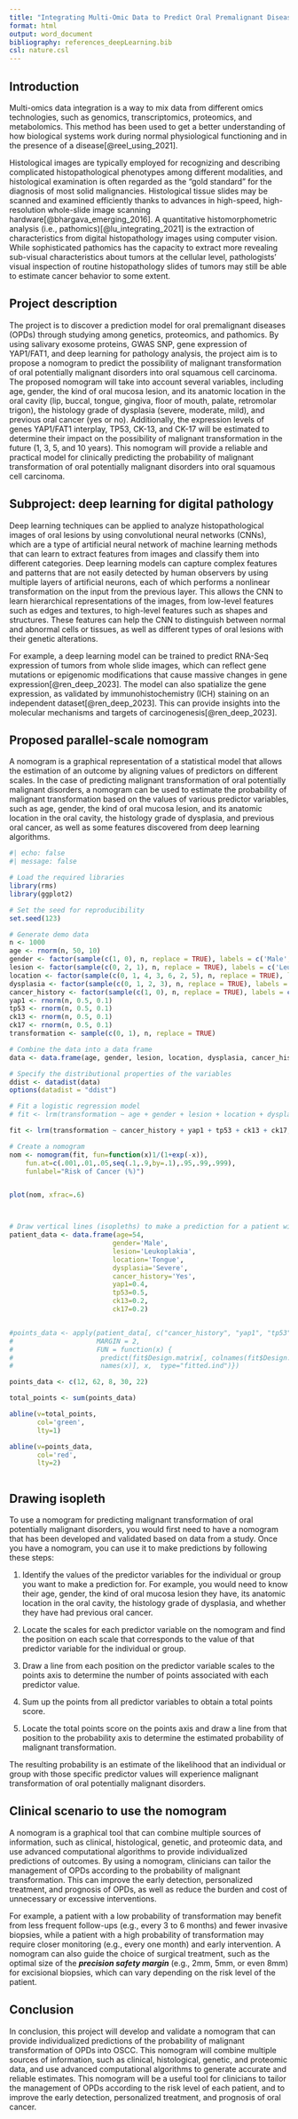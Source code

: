 ```yaml
---
title: "Integrating Multi-Omic Data to Predict Oral Premalignant Diseases: A Machine Learning Approach"
format: html
output: word_document
bibliography: references_deepLearning.bib
csl: nature.csl
---
```

<!-- https://www.zotero.org/styles?q=nature-->

## Introduction
Multi-omics data integration is a way to mix data from different omics technologies, such as genomics, transcriptomics, proteomics, and metabolomics. This method has been used to get a better understanding of how biological systems work during normal physiological functioning and in the presence of a disease[@reel_using_2021].

Histological images are typically employed for recognizing and describing complicated histopathological phenotypes among different modalities, and histological examination is often regarded as the "gold standard" for the diagnosis of most solid malignancies. Histological tissue slides may be scanned and examined efficiently thanks to advances in high-speed, high-resolution whole-slide image scanning hardware[@bhargava_emerging_2016]. A quantitative histomorphometric analysis (i.e., pathomics)[@lu_integrating_2021] is the extraction of characteristics from digital histopathology images using computer vision. While sophisticated pathomics has the capacity to extract more revealing sub-visual characteristics about tumors at the cellular level, pathologists' visual inspection of routine histopathology slides of tumors may still be able to estimate cancer behavior to some extent.


## Project description
The project is to discover a prediction model for oral premalignant diseases (OPDs) through studying among genetics, proteomics, and pathomics. By using salivary exosome proteins, GWAS SNP, gene expression of YAP1/FAT1, and deep learning for pathology analysis, the project aim is to propose a nomogram to predict the possibility of malignant transformation of oral potentially malignant disorders into oral squamous cell carcinoma. The proposed nomogram will take into account several variables, including age, gender, the kind of oral mucosa lesion, and its anatomic location in the oral cavity (lip, buccal, tongue, gingiva, floor of mouth, palate, retromolar trigon), the histology grade of dysplasia (severe, moderate, mild), and previous oral cancer (yes or no). Additionally, the expression levels of genes YAP1/FAT1 interplay, TP53, CK-13, and CK-17 will be estimated to determine their impact on the possibility of malignant transformation in the future (1, 3, 5, and 10 years). This nomogram will provide a reliable and practical model for clinically predicting the probability of malignant transformation of oral potentially malignant disorders into oral squamous cell carcinoma.

## Subproject: deep learning for digital pathology
Deep learning techniques can be applied to analyze histopathological images of oral lesions by using convolutional neural networks (CNNs), which are a type of artificial neural network of machine learning methods that can learn to extract features from images and classify them into different categories.
Deep learning models can capture complex features and patterns that are not easily detected by human observers by using multiple layers of artificial neurons, each of which performs a nonlinear transformation on the input from the previous layer. This allows the CNN to learn hierarchical representations of the images, from low-level features such as edges and textures, to high-level features such as shapes and structures. These features can help the CNN to distinguish between normal and abnormal cells or tissues, as well as different types of oral lesions with their genetic alterations.

For example, a deep learning model can be trained to predict RNA-Seq expression of tumors from whole slide images, which can reflect gene mutations or epigenomic modifications that cause massive changes in gene expression[@ren_deep_2023]. The model can also spatialize the gene expression, as validated by immunohistochemistry (ICH) staining on an independent dataset[@ren_deep_2023]. This can provide insights into the molecular mechanisms and targets of carcinogenesis[@ren_deep_2023].


```{=tex}
\clearpage
```


## Proposed parallel-scale nomogram 


A nomogram is a graphical representation of a statistical model that allows the estimation of an outcome by aligning values of predictors on different scales. In the case of predicting malignant transformation of oral potentially malignant disorders, a nomogram can be used to estimate the probability of malignant transformation based on the values of various predictor variables, such as age, gender, the kind of oral mucosa lesion, and its anatomic location in the oral cavity, the histology grade of dysplasia, and previous oral cancer, as well as some features discovered from deep learning algorithms.

```r
#| echo: false
#| message: false

# Load the required libraries
library(rms)
library(ggplot2)

# Set the seed for reproducibility
set.seed(123)

# Generate demo data
n <- 1000
age <- rnorm(n, 50, 10)
gender <- factor(sample(c(1, 0), n, replace = TRUE), labels = c('Male', 'Female'))
lesion <- factor(sample(c(0, 2, 1), n, replace = TRUE), labels = c('Leukoplakia', 'Erythroplakia', 'Lichen planus'))
location <- factor(sample(c(0, 1, 4, 3, 6, 2, 5), n, replace = TRUE), labels= c('Lip', 'Buccal', 'Tongue', 'Gingiva', 'Floor of mouth', 'Palate', 'Retromolar trigon'))
dysplasia <- factor(sample(c(0, 1, 2, 3), n, replace = TRUE), labels = c('None', 'Mild', 'Moderate', 'Severe'))
cancer_history <- factor(sample(c(1, 0), n, replace = TRUE), labels = c('Yes', 'No'))
yap1 <- rnorm(n, 0.5, 0.1)
tp53 <- rnorm(n, 0.5, 0.1)
ck13 <- rnorm(n, 0.5, 0.1)
ck17 <- rnorm(n, 0.5, 0.1)
transformation <- sample(c(0, 1), n, replace = TRUE)

# Combine the data into a data frame
data <- data.frame(age, gender, lesion, location, dysplasia, cancer_history, yap1, tp53, ck13, ck17, transformation)

# Specify the distributional properties of the variables
ddist <- datadist(data)
options(datadist = "ddist")

# Fit a logistic regression model
# fit <- lrm(transformation ~ age + gender + lesion + location + dysplasia + cancer_history + yap1 + tp53 + ck13 + ck17, data = data)

fit <- lrm(transformation ~ cancer_history + yap1 + tp53 + ck13 + ck17, data = data)

# Create a nomogram
nom <- nomogram(fit, fun=function(x)1/(1+exp(-x)),
    fun.at=c(.001,.01,.05,seq(.1,.9,by=.1),.95,.99,.999),
    funlabel="Risk of Cancer (%)")


plot(nom, xfrac=.6)



# Draw vertical lines (isopleths) to make a prediction for a patient with specific predictor values (no missing data)
patient_data <- data.frame(age=54,
                          gender='Male',
                          lesion='Leukoplakia',
                          location='Tongue',
                          dysplasia='Severe',
                          cancer_history='Yes',
                          yap1=0.4,
                          tp53=0.5,
                          ck13=0.2,
                          ck17=0.2)


#points_data <- apply(patient_data[, c("cancer_history", "yap1", "tp53", "ck13", "ck17")], 
#                     MARGIN = 2,
#                     FUN = function(x) {
#                      predict(fit$Design.matrix[, colnames(fit$Design.matrix) %in%
#                      names(x)], x,  type="fitted.ind")})

points_data <- c(12, 62, 8, 30, 22)

total_points <- sum(points_data)

abline(v=total_points,
       col='green',
       lty=1)

abline(v=points_data,
       col='red',
       lty=2)



```

## Drawing isopleth


To use a nomogram for predicting malignant transformation of oral potentially malignant disorders, you would first need to have a nomogram that has been developed and validated based on data from a study. Once you have a nomogram, you can use it to make predictions by following these steps:

1. Identify the values of the predictor variables for the individual or group you want to make a prediction for. For example, you would need to know their age, gender, the kind of oral mucosa lesion they have, its anatomic location in the oral cavity, the histology grade of dysplasia, and whether they have had previous oral cancer.

2. Locate the scales for each predictor variable on the nomogram and find the position on each scale that corresponds to the value of that predictor variable for the individual or group.

3. Draw a line from each position on the predictor variable scales to the points axis to determine the number of points associated with each predictor value.

4. Sum up the points from all predictor variables to obtain a total points score.

5. Locate the total points score on the points axis and draw a line from that position to the probability axis to determine the estimated probability of malignant transformation.

The resulting probability is an estimate of the likelihood that an individual or group with those specific predictor values will experience malignant transformation of oral potentially malignant disorders. 

<!--It is important to note that this is only an estimate and may not accurately predict the outcome for every individual or group.-->




## Clinical scenario to use the nomogram


A nomogram is a graphical tool that can combine multiple sources of information, such as clinical, histological, genetic, and proteomic data, and use advanced computational algorithms to provide individualized predictions of outcomes. By using a nomogram, clinicians can tailor the management of OPDs according to the probability of malignant transformation. This can improve the early detection, personalized treatment, and prognosis of OPDs, as well as reduce the burden and cost of unnecessary or excessive interventions.

For example, a patient with a low probability of transformation may benefit from less frequent follow-ups (e.g., every 3 to 6 months) and fewer invasive biopsies, while a patient with a high probability of transformation may require closer monitoring (e.g., every one month) and early intervention. A nomogram can also guide the choice of surgical treatment, such as the optimal size of the ***precision safety margin*** (e.g., 2mm, 5mm, or even 8mm) for excisional biopsies, which can vary depending on the risk level of the patient.



<!--With this probability of nomogram, the clinical decision making could be much objective instead of subjective experience. In less risk patients, physician could safely let them follow ups every 3 to 6 months, and doesn't need frequent invasive biopsies. On the other hand, in higher risk patients, they should be monitored closely such as every 1 month or even weekly. Early incisional biopsies or larger safety margin of excisional biopsies could be best choice for them.
By using the resulting probability of nomogram model, it can enable early detection, personalized treatment, or better prognosis for patients with OPDs, as well as reduce the burden and cost of invasive biopsies and control a proper size of surgical treatment plan (i.e., a ***precision safety margin***, about 2mm, 5mm, or even 10mm).

Because of the project will reveal the feasibility and utility of a prediction model for OPDs that combines multiple sources of information and leverages advanced computational algorithms, the precision safety margin could be conducted in a personalized treatment manner.-->


## Conclusion

In conclusion, this project will develop and validate a nomogram that can provide individualized predictions of the probability of malignant transformation of OPDs into OSCC. This nomogram will combine multiple sources of information, such as clinical, histological, genetic, and proteomic data, and use advanced computational algorithms to generate accurate and reliable estimates. This nomogram will be a useful tool for clinicians to tailor the management of OPDs according to the risk level of each patient, and to improve the early detection, personalized treatment, and prognosis of oral cancer.

